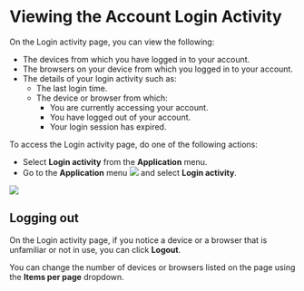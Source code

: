 
# Viewing the Account Login Activity

On the Login activity page, you can view the following:

* The devices from which you have logged in to your account.
* The browsers on your device from which you logged in to your account. 
* The details of your login activity such as:
    * The last login time.
    * The device or browser from which:
        * You are currently accessing your account.
        * You have logged out of your account.
        * Your login session has expired.

To access the Login activity page, do one of the following actions:

  * Select <b>Login activity</b> from the <b>Application</b> menu.
  * Go to the <b>Application</b> menu <img src={BurgerMenu}/> and select <b>Login activity</b>.

![](media/loginactivity.png)

## Logging out

On the Login activity page, if you notice a device or a browser that is unfamiliar or not in use, you can click **Logout**. 

<p>
<Admonition type="tip">
<p>You can change the number of devices or browsers listed on the page using the <b>Items per page</b> dropdown.</p>
</Admonition>
</p>





